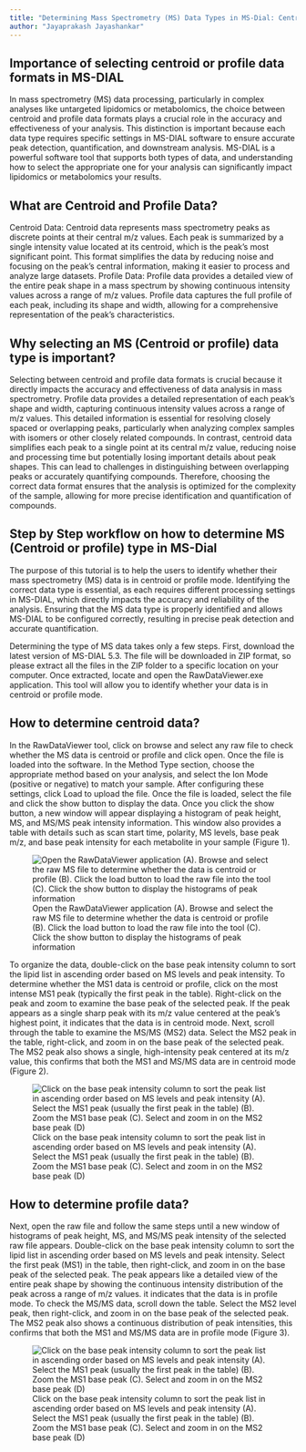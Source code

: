 ```yaml
---
title: "Determining Mass Spectrometry (MS) Data Types in MS-Dial: Centroid or Profile"
author: "Jayaprakash Jayashankar"
---
```


## Importance of selecting centroid or profile data formats in MS-DIAL

In mass spectrometry (MS) data processing, particularly in complex analyses like untargeted lipidomics or metabolomics, the choice between centroid and profile data formats plays a crucial role in the accuracy and effectiveness of your analysis. This distinction is important because each data type requires specific settings in MS-DIAL software to ensure accurate peak detection, quantification, and downstream analysis. MS-DIAL is a powerful software tool that supports both types of data, and understanding how to select the appropriate one for your analysis can significantly impact lipidomics or metabolomics your results.

## What are Centroid and Profile Data?

Centroid Data: Centroid data represents mass spectrometry peaks as discrete points at their central m/z values. Each peak is summarized by a single intensity value located at its centroid, which is the peak's most significant point. This format simplifies the data by reducing noise and focusing on the peak's central information, making it easier to process and analyze large datasets.
Profile Data: Profile data provides a detailed view of the entire peak shape in a mass spectrum by showing continuous intensity values across a range of m/z values. Profile data captures the full profile of each peak, including its shape and width, allowing for a comprehensive representation of the peak's characteristics.

## Why selecting an MS (Centroid or profile) data type is important?

Selecting between centroid and profile data formats is crucial because it directly impacts the accuracy and effectiveness of data analysis in mass spectrometry. Profile data provides a detailed representation of each peak’s shape and width, capturing continuous intensity values across a range of m/z values. This detailed information is essential for resolving closely spaced or overlapping peaks, particularly when analyzing complex samples with isomers or other closely related compounds. In contrast, centroid data simplifies each peak to a single point at its central m/z value, reducing noise and processing time but potentially losing important details about peak shapes. This can lead to challenges in distinguishing between overlapping peaks or accurately quantifying compounds. Therefore, choosing the correct data format ensures that the analysis is optimized for the complexity of the sample, allowing for more precise identification and quantification of compounds.

## Step by Step workflow on how to determine MS (Centroid or profile) type in MS-Dial

The purpose of this tutorial is to help the users to identify whether their mass spectrometry (MS) data is in centroid or profile mode. Identifying the correct data type is essential, as each requires different processing settings in MS-DIAL, which directly impacts the accuracy and reliability of the analysis. Ensuring that the MS data type is properly identified and allows MS-DIAL to be configured correctly, resulting in precise peak detection and accurate quantification.

Determining the type of MS data takes only a few steps. First, download the latest version of MS-DIAL 5.3. The file will be downloaded in ZIP format, so please extract all the files in the ZIP folder to a specific location on your computer. Once extracted, locate and open the RawDataViewer.exe application. This tool will allow you to identify whether your data is in centroid or profile mode. 

## How to determine centroid data?

In the RawDataViewer tool, click on browse and select any raw file to check whether the MS data is centroid or profile and click open. Once the file is loaded into the software. In the Method Type section, choose the appropriate method based on your analysis, and select the Ion Mode (positive or negative) to match your sample. After configuring these settings, click Load to upload the file. Once the file is loaded, select the file and click the show button to display the data. Once you click the show button, a new window will appear displaying a histogram of peak height, MS, and MS/MS peak intensity information. This window also provides a table with details such as scan start time, polarity, MS levels, base peak m/z, and base peak intensity for each metabolite in your sample (Figure 1). 

![Open the RawDataViewer application (A). Browse and select the raw MS file to determine whether the data is centroid or profile (B). Click the load button to load the raw file into the tool (C). Click the show button to display the histograms of peak information](images/Determine MS profile or centroid data/Figure 1_Website.png){#fig-1}

To organize the data, double-click on the base peak intensity column to sort the lipid list in ascending order based on MS levels and peak intensity.  To determine whether the MS1 data is centroid or profile, click on the most intense MS1 peak (typically the first peak in the table). Right-click on the peak and zoom to examine the base peak of the selected peak. If the peak appears as a single sharp peak with its m/z value centered at the peak's highest point, it indicates that the data is in centroid mode. Next, scroll through the table to examine the MS/MS (MS2) data. Select the MS2 peak in the table, right-click, and zoom in on the base peak of the selected peak. The MS2 peak also shows a single, high-intensity peak centered at its m/z value, this confirms that both the MS1 and MS/MS data are in centroid mode (Figure 2).

![Click on the base peak intensity column to sort the peak list in ascending order based on MS levels and peak intensity (A). Select the MS1 peak (usually the first peak in the table) (B). Zoom the MS1 base peak (C). Select and zoom in on the MS2 base peak (D)](images/Determine MS profile or centroid data/Figure 2_Website.png){#fig-1}

## How to determine profile data?

Next, open the raw file and follow the same steps until a new window of histograms of peak height, MS, and MS/MS peak intensity of the selected raw file appears. Double-click on the base peak intensity column to sort the lipid list in ascending order based on MS levels and peak intensity. Select the first peak (MS1) in the table, then right-click, and zoom in on the base peak of the selected peak. The peak appears like a detailed view of the entire peak shape by showing the continuous intensity distribution of the peak across a range of m/z values. it indicates that the data is in profile mode. To check the MS/MS data, scroll down the table. Select the MS2 level peak, then right-click, and zoom in on the base peak of the selected peak. The MS2 peak also shows a continuous distribution of peak intensities, this confirms that both the MS1 and MS/MS data are in profile mode (Figure 3).

![Click on the base peak intensity column to sort the peak list in ascending order based on MS levels and peak intensity (A). Select the MS1 peak (usually the first peak in the table) (B). Zoom the MS1 base peak (C). Select and zoom in on the MS2 base peak (D)](images/Determine MS profile or centroid data/Figure 3_Website.png){#fig-1}


